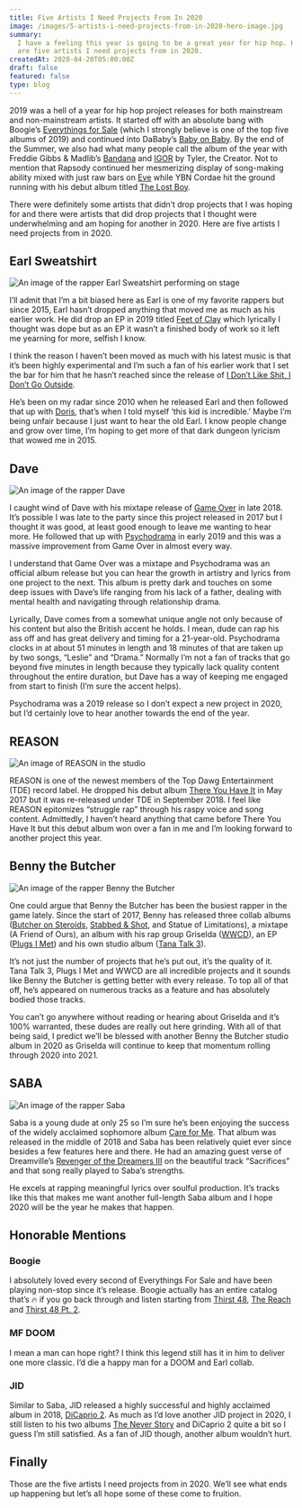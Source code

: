 ```yaml
---
title: Five Artists I Need Projects From In 2020
image: /images/5-artists-i-need-projects-from-in-2020-hero-image.jpg
summary:
  I have a feeling this year is going to be a great year for hip hop. Here
  are five artists I need projects from in 2020.
createdAt: 2020-04-20T05:00:00Z
draft: false
featured: false
type: blog
---
```


2019 was a hell of a year for hip hop project releases for both mainstream and non-mainstream artists. It started off with an absolute bang with Boogie’s [Everythings for Sale](https://open.spotify.com/album/14drLk9rMpA7GPk1MRvRE5?si=CMiprZ74Rqu2tA4By5srIQ&nd=1) (which I strongly believe is one of the top five albums of 2019) and continued into DaBaby’s [Baby on Baby](https://open.spotify.com/album/0O1PJ0t69iTO5yWrIeIga0?si=sjdMujkFTQ2Y3HPBtfpCtA&nd=1). By the end of the Summer, we also had what many people call the album of the year with Freddie Gibbs & Madlib’s [Bandana](https://open.spotify.com/album/31KbO7WnDp2AjPdmRTJzdf?si=AdLcywjsTyW8D7mRpsG3sw&nd=1) and [IGOR](https://open.spotify.com/album/5zi7WsKlIiUXv09tbGLKsE?si=FgFrqDxuSGivqY1jq1kyXA&nd=1) by Tyler, the Creator. Not to mention that Rapsody continued her mesmerizing display of song-making ability mixed with just raw bars on [Eve](https://open.spotify.com/album/4W5qCJNSN3oNHB986TdO9S?si=Ar1ETaDET1KJcC7e3_bglQ&nd=1) while YBN Cordae hit the ground running with his debut album titled [The Lost Boy](https://open.spotify.com/album/6Pb7PMZtW0fuEM1lCGvCDu?si=WUwK6KnHRqWWLPIODaaEIA&nd=1).

There were definitely some artists that didn’t drop projects that I was hoping for and there were artists that did drop projects that I thought were underwhelming and am hoping for another in 2020. Here are five artists I need projects from in 2020.

## Earl Sweatshirt

![An image of the rapper Earl Sweatshirt performing on stage](/images/earl-sweatshirt-image.jpg)

I’ll admit that I’m a bit biased here as Earl is one of my favorite rappers but since 2015, Earl hasn’t dropped anything that moved me as much as his earlier work. He did drop an EP in 2019 titled [Feet of Clay](https://open.spotify.com/album/0N0EFoE8csbKxl5lxT1ylm?si=W9irbo5LQUWkyQ38w3wwKw&nd=1) which lyrically I thought was dope but as an EP it wasn’t a finished body of work so it left me yearning for more, selfish I know.

I think the reason I haven’t been moved as much with his latest music is that it’s been highly experimental and I’m such a fan of his earlier work that I set the bar for him that he hasn’t reached since the release of [I Don’t Like Shit, I Don’t Go Outside](https://open.spotify.com/album/3wUv2IjD5hPrqlPakpczQa?autoplay=true).

He’s been on my radar since 2010 when he released Earl and then followed that up with [Doris](https://open.spotify.com/album/5vRfIDOPJHy3W2wHWbzLlE?si=74S94H0kTQq_XA72CXXqwg&nd=1), that’s when I told myself ‘this kid is incredible.’ Maybe I’m being unfair because I just want to hear the old Earl. I know people change and grow over time, I’m hoping to get more of that dark dungeon lyricism that wowed me in 2015.

## Dave

![An image of the rapper Dave](/images/dave-image.jpg)

I caught wind of Dave with his mixtape release of [Game Over](https://open.spotify.com/album/5QsGJ1tErNh5aWxowJojom?si=xijgNFX6QDqLNZQz_bFKdg&nd=1) in late 2018. It’s possible I was late to the party since this project released in 2017 but I thought it was good, at least good enough to leave me wanting to hear more. He followed that up with [Psychodrama](/reviews/dave-psychodrama) in early 2019 and this was a massive improvement from Game Over in almost every way.

I understand that Game Over was a mixtape and Psychodrama was an official album release but you can hear the growth in artistry and lyrics from one project to the next. This album is pretty dark and touches on some deep issues with Dave’s life ranging from his lack of a father, dealing with mental health and navigating through relationship drama.

Lyrically, Dave comes from a somewhat unique angle not only because of his content but also the British accent he holds. I mean, dude can rap his ass off and has great delivery and timing for a 21-year-old. Psychodrama clocks in at about 51 minutes in length and 18 minutes of that are taken up by two songs, “Leslie” and “Drama.” Normally I’m not a fan of tracks that go beyond five minutes in length because they typically lack quality content throughout the entire duration, but Dave has a way of keeping me engaged from start to finish (I’m sure the accent helps).

Psychodrama was a 2019 release so I don’t expect a new project in 2020, but I’d certainly love to hear another towards the end of the year.

## REASON

![An image of REASON in the studio](/images/reason-image.jpg)

REASON is one of the newest members of the Top Dawg Entertainment (TDE) record label. He dropped his debut album [There You Have It](https://open.spotify.com/album/6gOXTTcyrdx2B0zywrURX8?si=SBiy3O10SPO7cjX-wATrzw&nd=1) in May 2017 but it was re-released under TDE in September 2018. I feel like REASON epitomizes “struggle rap” through his raspy voice and song content. Admittedly, I haven’t heard anything that came before There You Have It but this debut album won over a fan in me and I’m looking forward to another project this year.

## Benny the Butcher

![An image of the rapper Benny the Butcher](/images/benny-the-butcher-image.jpg)

One could argue that Benny the Butcher has been the busiest rapper in the game lately. Since the start of 2017, Benny has released three collab albums ([Butcher on Steroids](https://open.spotify.com/album/67AUlGBCiZACO0eBVtEwys?si=QFwnBqlSRI-L9wnBHQ-G1w&nd=1), [Stabbed & Shot](https://open.spotify.com/album/5RvhL6DMQKD2ikhVpepry8?si=xruwlKKJT0K3MDH2aoo7ow&nd=1), and Statue of Limitations), a mixtape (A Friend of Ours), an album with his rap group Griselda ([WWCD](https://open.spotify.com/album/13PxecK9Bart7ir6STafXP?si=iDQNtcgIRhSWdlxQOWs25A&nd=1)), an EP ([Plugs I Met](https://open.spotify.com/album/5So31JibrTO74WvuCozsAb?si=7GF7OhwPTfWOq5WCftnxtQ&nd=1)) and his own studio album ([Tana Talk 3](https://open.spotify.com/album/5OsHMGOg6lRV9REoVxbcWA?si=fbrgPLTESgOgWhqUHYZuVw&nd=1)).

It’s not just the number of projects that he’s put out, it’s the quality of it. Tana Talk 3, Plugs I Met and WWCD are all incredible projects and it sounds like Benny the Butcher is getting better with every release. To top all of that off, he’s appeared on numerous tracks as a feature and has absolutely bodied those tracks.

You can’t go anywhere without reading or hearing about Griselda and it’s 100% warranted, these dudes are really out here grinding. With all of that being said, I predict we’ll be blessed with another Benny the Butcher studio album in 2020 as Griselda will continue to keep that momentum rolling through 2020 into 2021.

## SABA

![An image of the rapper Saba](/images/saba-image.jpg)

Saba is a young dude at only 25 so I’m sure he’s been enjoying the success of the widely acclaimed sophomore album [Care for Me](https://open.spotify.com/album/6Te111t5gDZ7W94myHRqUt?si=exMB8c0TTzakM0lxXs4SbA&nd=1). That album was released in the middle of 2018 and Saba has been relatively quiet ever since besides a few features here and there. He had an amazing guest verse of Dreamville’s [Revenger of the Dreamers III](https://www.youtube.com/watch?v=ANzgMYgoJsA) on the beautiful track “Sacrifices” and that song really played to Saba’s strengths.

He excels at rapping meaningful lyrics over soulful production. It’s tracks like this that makes me want another full-length Saba album and I hope 2020 will be the year he makes that happen.

## Honorable Mentions

### Boogie

I absolutely loved every second of Everythings For Sale and have been playing non-stop since it’s release. Boogie actually has an entire catalog that’s 🔥 if you go back through and listen starting from [Thirst 48](https://open.spotify.com/album/51jPQOevWDUn4INtOQMGoM?si=FfC5hHYHRRS9w0SwKVaBSQ&nd=1), [The Reach](https://open.spotify.com/album/4c0nZDOy3moSHHa9dLZWV1?si=OR6e4OnBTpqjicse5xRoTA&nd=1) and [Thirst 48 Pt. 2](https://open.spotify.com/album/5mvSDnz2P0FOn19jMvlr5q?si=zk8yE43RRoSxLVTKeyvX7w&nd=1).

### MF DOOM

I mean a man can hope right? I think this legend still has it in him to deliver one more classic. I’d die a happy man for a DOOM and Earl collab.

### JID

Similar to Saba, JID released a highly successful and highly acclaimed album in 2018, [DiCaprio 2](https://open.spotify.com/album/2oI6gtIXrvNiL2VEMmj5kY?si=YiK21-JeSuWrEwAzadjejQ&nd=1). As much as I’d love another JID project in 2020, I still listen to his two albums [The Never Story](https://open.spotify.com/album/1gPqbxhs90kppgOVxGOPzd?si=NCYokP3OQoqrsCahtMVDZw&nd=1) and DiCaprio 2 quite a bit so I guess I’m still satisfied. As a fan of JID though, another album wouldn’t hurt.

## Finally

Those are the five artists I need projects from in 2020. We’ll see what ends up happening but let’s all hope some of these come to fruition.
